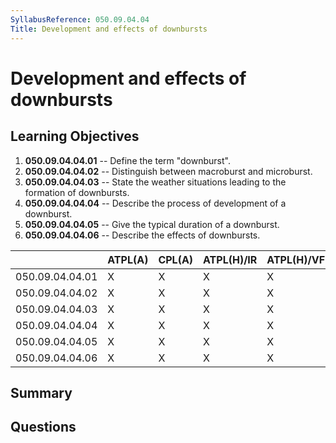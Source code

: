 ```yaml
---
SyllabusReference: 050.09.04.04
Title: Development and effects of downbursts
---
```


# Development and effects of downbursts

## Learning Objectives

1.  **050.09.04.04.01** -- Define the term "downburst".
2.  **050.09.04.04.02** -- Distinguish between macroburst and microburst.
3.  **050.09.04.04.03** -- State the weather situations leading to the formation
    of downbursts.
4.  **050.09.04.04.04** -- Describe the process of development of a downburst.
5.  **050.09.04.04.05** -- Give the typical duration of a downburst.
6.  **050.09.04.04.06** -- Describe the effects of downbursts.

|                 | ATPL(A) | CPL(A) | ATPL(H)/IR | ATPL(H)/VFR | CPL(H) | IR | CBIR(A) |
| --------------- | ------- | ------ | ---------- | ----------- | ------ | -- | ------- |
| 050.09.04.04.01 | X       | X      | X          | X           | X      | X  | X       |
| 050.09.04.04.02 | X       | X      | X          | X           | X      | X  | X       |
| 050.09.04.04.03 | X       | X      | X          | X           | X      | X  | X       |
| 050.09.04.04.04 | X       | X      | X          | X           | X      | X  | X       |
| 050.09.04.04.05 | X       | X      | X          | X           | X      | X  | X       |
| 050.09.04.04.06 | X       | X      | X          | X           | X      | X  | X       |

## Summary

## Questions

